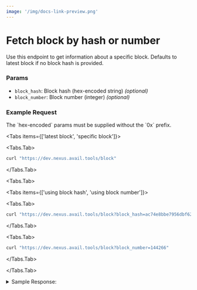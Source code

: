 ```yaml
---
image: '/img/docs-link-preview.png'
---
```



# Fetch block by hash or number

Use this endpoint to get information about a specific block. 
Defaults to latest block if no block hash is provided.

### Params

- `block_hash`: Block hash (hex-encoded string) *(optional)*
- `block_number`: Block number (integer) *(optional)*

### Example Request

<Callout type="info">
The `hex-encoded` params must be supplied without the `0x` prefix.
</Callout>

<Tabs items={['latest block', 'specific block']}>

<Tabs.Tab>
```bash filename="CURL"
curl "https://dev.nexus.avail.tools/block"
```
</Tabs.Tab>

<Tabs.Tab>

<Tabs items={['using block hash', 'using block number']}>

<Tabs.Tab>
```bash filename="CURL"
curl "https://dev.nexus.avail.tools/block?block_hash=ac74e8bbe7956dbf625ddec73bc5e686b2afdf0d334b88faa9dfd7a1baf9f15a"
```
</Tabs.Tab>

<Tabs.Tab>
```bash filename="CURL"
curl "https://dev.nexus.avail.tools/block?block_number=144266"
```
</Tabs.Tab>
</Tabs>

</Tabs.Tab>
</Tabs>

<details className="border p-3 rounded-md bg-[#EFF6FF]">
<summary> Sample Response:</summary>

```json
{
  "transactions": [],
  "header": {
    "parent_hash": [
      3, 215, 70, 135, 152, 34, 41, 33, 85, 21, 82, 116, 244, 13, 136, 137,
      88, 218, 194, 25, 32, 235, 100, 135, 67, 53, 30, 70, 42, 252, 73, 196
    ],
    "prev_state_root": [
      172, 116, 232, 187, 231, 149, 109, 191, 98, 93, 222, 199, 59, 197, 230, 134,
      178, 175, 223, 13, 51, 75, 136, 250, 169, 223, 215, 161, 186, 249, 241, 90
    ],
    "state_root": [
      172, 116, 232, 187, 231, 149, 109, 191, 98, 93, 222, 199, 59, 197, 230, 134,
      178, 175, 223, 13, 51, 75, 136, 250, 169, 223, 215, 161, 186, 249, 241, 90
    ],
    "tx_root": [
      110, 52, 11, 156, 255, 179, 122, 152, 156, 165, 68, 230, 187, 120, 10, 44,
      120, 144, 29, 63, 179, 55, 56, 118, 133, 17, 163, 6, 23, 175, 160, 29
    ],
    "avail_header_hash": [
      171, 70, 154, 151, 190, 78, 42, 250, 154, 168, 207, 78, 122, 85, 203, 93,
      35, 87, 156, 188, 235, 205, 139, 228, 215, 233, 63, 82, 168, 21, 220, 47
    ],
    "number": 144328
  }
}
```
</details>
